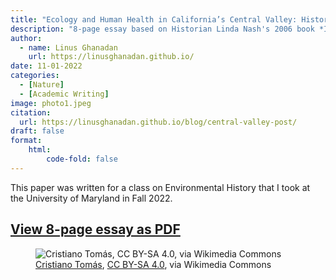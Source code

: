 ```yaml
---
title: "Ecology and Human Health in California’s Central Valley: Historical Perceptions of a Complex Relationship"
description: "8-page essay based on Historian Linda Nash's 2006 book *Inescapable Ecologies*, which traces evolving views of health and disease in California's Central Valley during the 19th and 20th centuries."
author: 
  - name: Linus Ghanadan
    url: https://linusghanadan.github.io/
date: 11-01-2022
categories:
  - [Nature]
  - [Academic Writing]
image: photo1.jpeg
citation:
  url: https://linusghanadan.github.io/blog/central-valley-post/
draft: false
format:
    html:
        code-fold: false
---
```


This paper was written for a class on Environmental History that I took at the University of Maryland in Fall 2022.

## [View 8-page essay as PDF](env-health.pdf)

![[Cristiano Tomás](https://commons.wikimedia.org/wiki/File:Map_of_the_Central_Valley_region_of_California.png), [CC BY-SA 4.0](https://creativecommons.org/licenses/by-sa/4.0/deed.en), via Wikimedia Commons](photo1.jpeg)
